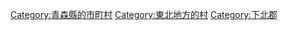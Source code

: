 {{Commonscat|Sai, Aomori}}
{{Catmore}}

{{DEFAULTSORT:Sai}}
[[Category:青森縣的市町村|Category:青森縣的市町村]]
[[Category:東北地方的村|Category:東北地方的村]]
[[Category:下北郡|Category:下北郡]]